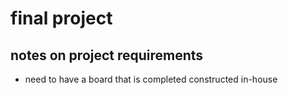 # final project

## notes on project requirements
- need to have a board that is completed constructed in-house